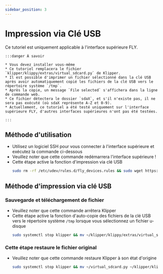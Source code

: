 ```yaml
---
sidebar_position: 3
---
```


# Impression via Clé USB

Ce tutoriel est uniquement applicable à l'interface supérieure FLY.

    :::danger À savoir

    * Vous devez installer vous-même
    * Ce tutoriel remplacera le fichier `klipper/klippy/extras/virtual_sdcard.py` de Klipper.
    * Il est possible d'imprimer un fichier sélectionné dans la clé USB après avoir automatiquement copié les fichiers de la clé USB vers le répertoire système `/tmp`.
    * Après la copie, un message `File selected` s'affichera dans la ligne de commande web.
    * Ce fichier détectera le dossier `sdaX`, et s'il n'existe pas, il ne sera pas exécuté (où sdaX représente A-Z et 0-9).
    * Actuellement, ce tutoriel a été testé uniquement sur l'interface supérieure FLY, d'autres interfaces supérieures n'ont pas été testées.

    :::

## Méthode d'utilisation

* Utilisez un logiciel SSH pour vous connecter à l'interface supérieure et exécutez la commande ci-dessous
* Veuillez noter que cette commande redémarrera l'interface supérieure !
* Cette étape active la fonction d'impression via clé USB
    ```bash
    sudo rm -rf /etc/udev/rules.d/fly_devices.rules && sudo wget https://cdn.mellow.klipper.cn/Utils/fly_devices.rules -O /etc/udev/rules.d/fly_devices.rules > /dev/null 2>&1 && sudo chmod +x /etc/udev/rules.d/fly_devices.rules && sudo service udev restart && sudo reboot
    ```

## Méthode d'impression via clé USB

### Sauvegarde et téléchargement de fichier

* Veuillez noter que cette commande arrêtera Klipper
* Cette étape active la fonction d'auto-copie des fichiers de la clé USB vers le répertoire système `/tmp` lorsque vous sélectionnez un fichier u-disque
    ```bash
    sudo systemctl stop klipper && mv ~/klipper/klippy/extras/virtual_sdcard.py ~/virtual_sdcard.py && curl -kfsSL https://cdn.mellow.klipper.cn/firmware/virtual_sdcard.py -o ~/klipper/klippy/extras/virtual_sdcard.py && sudo systemctl restart klipper
    ```

### Cette étape restaure le fichier original

* Veuillez noter que cette commande restaure Klipper à son état d'origine
    ```bash
    sudo systemctl stop klipper && mv ~/virtual_sdcard.py ~/klipper/klippy/extras/virtual_sdcard.py && sudo systemctl restart klipper
    ```